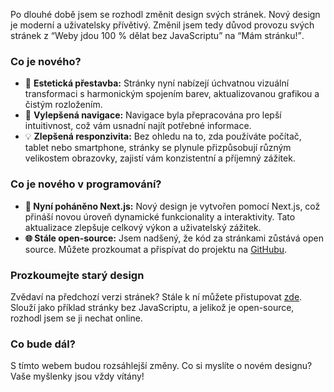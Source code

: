 
Po dlouhé době jsem se rozhodl změnit design svých stránek. Nový design je moderní a uživatelsky přívětivý. Změnil jsem tedy důvod provozu
svých stránek z <q>Weby jdou 100 % dělat bez JavaScriptu</q> na <q>Mám stránku!</q>.

### Co je nového?

* 🎨 **Estetická přestavba:** Stránky nyní nabízejí úchvatnou vizuální transformaci s harmonickým spojením barev, aktualizovanou grafikou a čistým rozložením.
* 🚀 **Vylepšená navigace:** Navigace byla přepracována pro lepší intuitivnost, což vám usnadní najít potřebné informace.
* 💡 **Zlepšená responzivita:** Bez ohledu na to, zda používáte počítač, tablet nebo smartphone, stránky se plynule přizpůsobují různým velikostem obrazovky, zajistí vám konzistentní a příjemný zážitek.

### Co je nového v programování?

* **🚀 Nyní poháněno Next.js:** Nový design je vytvořen pomocí Next.js, což přináší novou úroveň dynamické funkcionality a interaktivity. Tato aktualizace zlepšuje celkový výkon a uživatelský zážitek.
* **🌐 Stále open-source:** Jsem nadšený, že kód za stránkami zůstává open source. Můžete prozkoumat a přispívat do projektu na [GitHubu](https://github.com/tomas-wrobel/website).

### Prozkoumejte starý design

Zvědaví na předchozí verzi stránek? Stále k ní můžete přistupovat [zde](https://tomas-wrobel.github.io/). Slouží jako příklad stránky bez JavaScriptu, a jelikož je open-source, rozhodl jsem se ji nechat online.

### Co bude dál?

S tímto webem budou rozsáhlejší změny. Co si myslíte o novém designu? Vaše myšlenky jsou vždy vítány!